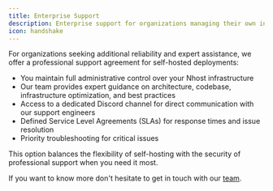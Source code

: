 ```yaml
---
title: Enterprise Support
description: Enterprise support for organizations managing their own infrastructure
icon: handshake
---
```


For organizations seeking additional reliability and expert assistance, we offer a professional support agreement for self-hosted deployments:

- You maintain full administrative control over your Nhost infrastructure
- Our team provides expert guidance on architecture, codebase, infrastructure optimization, and best practices
- Access to a dedicated Discord channel for direct communication with our support engineers
- Defined Service Level Agreements (SLAs) for response times and issue resolution
- Priority troubleshooting for critical issues

This option balances the flexibility of self-hosting with the security of professional support when you need it most.

If you want to know more don't hesitate to get in touch with our [team](hello@nhost.io).
